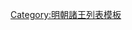 {{ming|title=明朝南安國諸王|ed=南安國|head=[[弘治 (明朝)|弘治]]十一年（[[1498年]]）封。|
{{ming/title}}
{{ming/list|南安王|[[朱彥泥]]|朱膺鉟、庶二子|[[1498年]]—[[1526年]]|弘治十一年封。[[嘉靖]]五年，罪降庶人，發[[高牆]]，除。}}
{{ming/list|南安王|[[朱企鈺]]||？年—[[1646年]]|不知何年襲封。[[隆武]]二年十二月薨。}}
{{ming/list|南安王|[[朱禋黎]]|朱企鈺、子|[[1647年]]—？年|[[永曆 (南明)|永曆]]元年襲封。隱，薨。}}
}}<noinclude>
[[Category:明朝諸王列表模板]]
</noinclude>